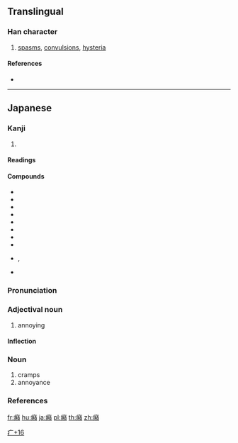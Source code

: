 {{character info/new}}
==Translingual==

===Han character===
{{Han char|rn=104|rad=疒|as=16|sn=21|four=00186|canj=KHDC|ids=⿸疒積}}

# [[spasms]], [[convulsions]], [[hysteria]]

====References====
* {{Han ref|kx=0783.011|dkj=22626|dj=1192.210|hdz=42703.141|uh=766A|ud=30314|bh=F5DF|bd=62943}}

----

==Japanese==

===Kanji===
{{ja-kanji|grade=|rs=疒16}}

# {{defn|lang=ja|sort=疒16}}

====Readings====
{{ja-readings|kanyoon=[[しゃく]] (shaku)|kun=[[さしこみ]] (sashikomi)}}

====Compounds====
{{der-top|Compounds}}
* {{ja-r|癇癪|かんしゃく}}
* {{ja-r|気癪|きじゃく}}
* {{ja-r|小癪|こしゃく}}
* {{ja-r|癪に障る|しゃく に さわる}}
* {{ja-r|癪の種|しゃく の たね}}
* {{ja-r|癪の虫|しゃく の むし}}
* {{ja-r|癪持ち|しゃくもち}}
* {{ja-r|癪を言う|しゃく を いう}}
* {{ja-r|癪気|しゃっき}}, {{ja-r|癪気|しゃっけ}}
* {{ja-r|疝癪|せんしゃく}}
{{der-bottom}}

{{ja-kanjitab|しゃく|yomi=kanyoon}}

===Pronunciation===
{{ja-pron|yomi=kanyoon|しゃく|acc=0|acc_ref=DJR,NHK}}

===Adjectival noun===
{{ja-adj|infl=na|しゃく}}

# annoying

====Inflection====
{{ja-na|しゃく}}

===Noun===
{{ja-noun|しゃく}}

# cramps
# annoyance

===References===
<references/>

[[Category:Japanese-only CJKV Characters|疒+16]]

[[fr:癪]]
[[hu:癪]]
[[ja:癪]]
[[pl:癪]]
[[th:癪]]
[[zh:癪]]